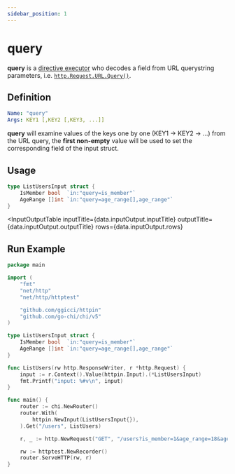 ```yaml
---
sidebar_position: 1
---
```



# query

**query** is a [directive executor](/advanced/concepts#directive-executor) who decodes a field from URL querystring parameters, i.e. [`http.Request.URL.Query()`](https://pkg.go.dev/net/url#URL.Query).

## Definition

```yaml
Name: "query"
Args: KEY1 [,KEY2 [,KEY3, ...]]
```

**query** will examine values of the keys one by one (KEY1 -> KEY2 -> ...) from the URL query, the **first non-empty** value will be used to set the corresponding field of the input struct.

## Usage

```go
type ListUsersInput struct {
	IsMember bool  `in:"query=is_member"`
	AgeRange []int `in:"query=age_range[],age_range"`
}
```

<InputOutputTable
  inputTitle={data.inputOutput.inputTitle}
  outputTitle={data.inputOutput.outputTitle}
  rows={data.inputOutput.rows}
></InputOutputTable>

## Run Example

<GoPlay>

```go
package main

import (
	"fmt"
	"net/http"
	"net/http/httptest"

	"github.com/ggicci/httpin"
	"github.com/go-chi/chi/v5"
)

type ListUsersInput struct {
	IsMember bool  `in:"query=is_member"`
	AgeRange []int `in:"query=age_range[],age_range"`
}

func ListUsers(rw http.ResponseWriter, r *http.Request) {
	input := r.Context().Value(httpin.Input).(*ListUsersInput)
	fmt.Printf("input: %#v\n", input)
}

func main() {
	router := chi.NewRouter()
	router.With(
		httpin.NewInput(ListUsersInput{}),
	).Get("/users", ListUsers)

	r, _ := http.NewRequest("GET", "/users?is_member=1&age_range=18&age_range=60", nil)

	rw := httptest.NewRecorder()
	router.ServeHTTP(rw, r)
}
```

</GoPlay>
